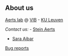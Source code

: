## About us

<!-- figure out why {:target="_blank"} in links is not working... -->


[Aerts lab](https://aertslab.org) @
[VIB](http://www.vib.be/en/research/departments/Pages/VIB-KU-Leuven-Center-for-Brain-and-Disease-Research.aspx) - 
[KU Leuven](https://gbiomed.kuleuven.be/english/cme)

<!-- Fly cell atlas? -->

*Contact us:* 
- [Stein Aerts](https://www.kuleuven.be/wieiswie/en/person/00038182)

- [Sara Aibar](https://www.kuleuven.be/wieiswie/en/person/0103631)

[Bug reports](https://github.com/aertslab/FlyBrain_website/issues)

